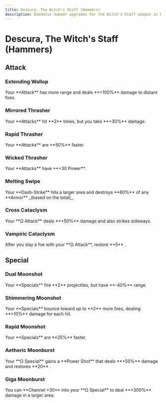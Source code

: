 ```yaml
---
title: Descura, The Witch's Staff (Hammers)
description: Daedalus Hammer upgrades for the Witch's Staff weapon in Hades 2.
---
```



# Descura, The Witch's Staff (Hammers)

## Attack

### Extending Wallop

<CodexEntry data={DbHammers.Staff.extendingWallop}>
  Your **Attack** has more range and deals **+100%** damage to distant foes.
</CodexEntry>

### Mirrored Thrasher

<CodexEntry data={DbHammers.Staff.mirroredThrasher}>
  Your **Attacks** hit **2** times, but you take **+30%** damage.
</CodexEntry>

### Rapid Thrasher

<CodexEntry data={DbHammers.Staff.rapidThrasher}>
  Your **Attacks** are **50%** faster.
</CodexEntry>

### Wicked Thrasher

<CodexEntry data={DbHammers.Staff.wickedThrasher}>
  Your **Attacks** have **+30 Power**.
</CodexEntry>

### Melting Swipe

<CodexEntry data={DbHammers.Staff.meltingSwipe}>
  Your **Dash-Strike** hits a larger area and destroys **60%** of any **Armor**
  _(based on the total)_.
</CodexEntry>

### Cross Cataclysm

<CodexEntry data={DbHammers.Staff.crossCataclysm}>
  Your **Ω Attack** deals **+50%** damage and also strikes sideways.
</CodexEntry>

### Vampiric Cataclysm

<CodexEntry data={DbHammers.Staff.vampiricCataclysm}>
  After you slay a foe with your **Ω Attack**, restore **5** <IconLife />.
</CodexEntry>

## Special

### Dual Moonshot

<CodexEntry data={DbHammers.Staff.dualMoonshot}>
  Your **Specials** fire **2** projectiles, but have **-40%** range.
</CodexEntry>

### Shimmering Moonshot

<CodexEntry data={DbHammers.Staff.shimmeringMoonshot}>
  Your **Specials** bounce toward up to **2** more foes, dealing **+10%** damage
  for each hit.
</CodexEntry>

### Rapid Moonshot

<CodexEntry data={DbHammers.Staff.rapidMoonshot}>
  Your **Specials** are **25%** faster.
</CodexEntry>

### Aetheric Moonburst

<CodexEntry data={DbHammers.Staff.aethericMoonburst}>
  Your **Ω Special** gains a **Power Shot** that deals **+50%** damage and
  restores **20** <IconMagick />.
</CodexEntry>

### Giga Moonburst

<CodexEntry data={DbHammers.Staff.gigaMoonburst}>
  You can **Channel +30** <IconMagick /> into your **Ω Special** to deal
  **+300%** damage in a larger area.
</CodexEntry>
